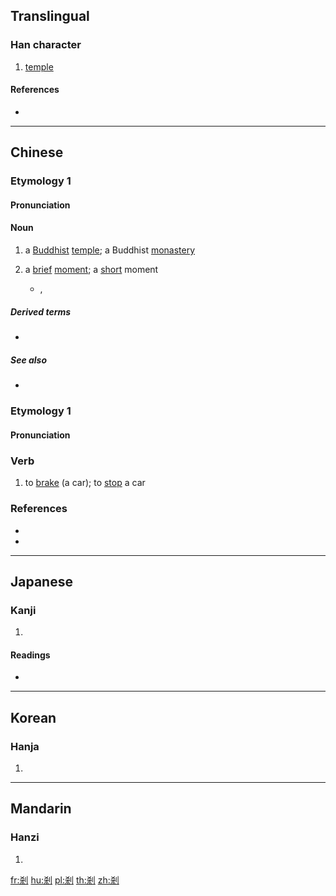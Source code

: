 {{also|刹}}
==Translingual==

===Han character===
{{Han char|rn=18|rad=刀|as=07|sn=9|four=42900|canj=KCLN,KDLN|ids=⿰𣏂刂}}

# [[temple]]

====References====
* {{Han ref|kx=0140.291|dkj=02012|hdz=10342.051|uh=524E|ud=21070|bh=AB62|bd=43874}}

----

==Chinese==
{{zh-forms|s=刹}}

===Etymology 1===

====Pronunciation====
{{zh-pron
|m=chà
|c=saat3,caat3
|h=pfs=
|md=
|mn=sat
|w=
|mc=y
|oc=y
|cat=n
}}

====Noun====
{{zh-noun}}

# a [[Buddhist]] [[temple]]; a Buddhist [[monastery]]
#: {{zh-usex|古剎|old Buddhist temple}}
# a [[brief]] [[moment]]; a [[short]] moment
#* {{l|zh|w:陳慧嫻|陳慧嫻}}, {{lang|zh|人生何處不相逢}}
#*: {{zh-usex|你我 在 回望 那 一剎{saat3} @　 彼此 慰問 境況|{{t-needed|zh}}|C-LIT}}

=====Derived terms=====
* {{zh-l|剎那}}

=====See also=====
* {{sense|brief moment}} {{zh-l|刻}}

===Etymology 1===

====Pronunciation====
{{zh-pron
|m=shā
|c=saat3,caat3
|h=pfs=
|md=
|mn=sat
|w=
|mc=y
|oc=y
|cat=v
}}

===Verb===
{{zh-verb}}

# to [[brake]] (a car); to [[stop]] a car
#: {{zh-usex|剎車|to brake a car}}

===References===
* {{R:twedu|A00352}}
* {{R:yue:Hanzi}}

{{zh-cat|Time|Buddhism}}

----

==Japanese==

===Kanji===
{{ja-kanji|grade=|rs=刀07}}

# {{defn|lang=ja|sort=刀07}}

====Readings====
* {{ja-readings|on=[[さつ]] (satsu), [[せち]] (sechi)|kun=[[はたばしら]] (hatabashira), [[てら]] (tera), [[くに]] (kuni)}}

----

==Korean==

===Hanja===
{{ko-hanja|hangeul=찰|rv=chal|mr=ch'al|y=chal}}

# {{defn|lang=ko|sort=刀07}}

----

==Mandarin==

===Hanzi===
{{cmn-hanzi|sim=刹|pin=[[shā]] ([[sha1]]), [[chà]] ([[cha4]])|wg=sha<sup>1</sup>, ch'a<sup>4</sup>}}

# {{defn|lang=cmn|sort=刀07}}

[[fr:剎]]
[[hu:剎]]
[[pl:剎]]
[[th:剎]]
[[zh:剎]]